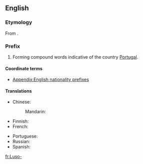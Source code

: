 {{also|luso-}}
==English==

===Etymology===
From {{etyl|la}} {{term|Lusitania|Lūsitānia|Portugal}}.

===Prefix===
{{head|en|prefix|sort=luso}}

# Forming compound words indicative of the country [[Portugal]].

====Coordinate terms====
* [[Appendix:English nationality prefixes]]

====Translations====
{{trans-top|relating to Portugal or Portuguese}}
* Chinese:
*: Mandarin: {{t-|cmn|葡|tr=Pú-|sc=Hani}}
* Finnish: {{t+|fi|portugalilainen|alt=portugalilais-}}
* French: {{t+|fr|luso-}}
{{trans-mid}}
* Portuguese: {{t+|pt|luso-}}
* Russian: {{t|ru|португальско-|tr=portugál'sko-}}
* Spanish: {{t-|es|luso-}}
{{trans-bottom}}

[[fr:Luso-]]